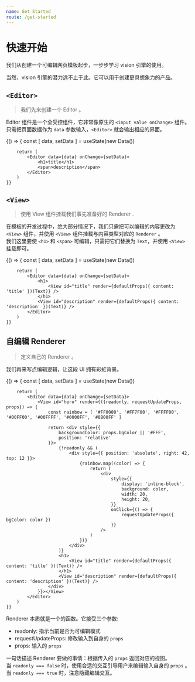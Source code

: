 ```yaml
---
name: Get Started
route: /get-started
---
```



# 快速开始

我们从创建一个可编辑网页模板起步，一步步学习 vision 引擎的使用。  

当然，vision 引擎的潜力远不止于此。它可以用于创建更具想象力的产品。

## `<Editor>`
> 我们先来创建一个 Editor 。

Editor 组件是一个全受控组件，它非常像原生的 `<input value onChange>` 组件。只需把页面数据作为 `data` 参数输入，`<Editor>` 就会输出相应的界面。

<Playground>
    {() => {
        const [ data, setData ] = useState(new Data())

        return (
            <Editor data={data} onChange={setData}>
                <h1>title</h1>
                <span>description</span>
            </Editor>
        )
    }}
</Playground>

## `<View>`
> 使用 View 组件挂载我们事先准备好的 Renderer .

在模板的开发过程中，绝大部分情况下，我们只需把可以编辑的内容更改为 `<View>` 组件，并使用 `<View>` 组件挂载与内容类型对应的 `Renderer` 。  
我们这里要使 `<h1>` 和 `<span>` 可编辑，只需把它们替换为 `Text`，并使用 `<View>` 挂载即可。


<Playground>
    {() => {
        const [ data, setData ] = useState(new Data())

        return (
            <Editor data={data} onChange={setData}>
                <h1>
                    <View id="title" render={defaultProps({ content: 'title' })(Text)} />
                </h1>
                <View id="description" render={defaultProps({ content: 'description' })(Text)} />
            </Editor>
        )
    }}
</Playground>

## 自编辑 Renderer
> 定义自己的 Renderer 。

我们再来写点编辑逻辑，让这段 UI 拥有彩虹背景。

<Playground>
    {() => {
        const [ data, setData ] = useState(new Data())

        return (
            <Editor data={data} onChange={setData}>
                <View id="hero" render={({readonly, requestUpdateProps, props}) => {
                    const rainbow = [ '#FF0000', '#FF7F00', '#FFFF00', '#00FF00', '#00FFFF', '#0000FF', '#8B00FF' ]

                    return <div style={{
                        backgroundColor: props.bgColor || '#FFF',
                        position: 'relative'
                    }}>
                        {!readonly && (
                            <div style={{ position: 'absolute', right: 42, top: 12 }}>
                                {rainbow.map((color) => {
                                    return (
                                        <div
                                            style={{
                                                display: 'inline-block',
                                                background: color,
                                                width: 20,
                                                height: 20,
                                            }}
                                            onClick={() => {
                                                requestUpdateProps({ bgColor: color })
                                            }}
                                        />
                                    )
                                })}
                            </div>
                        )}
                        <h1>
                            <View id="title" render={defaultProps({ content: 'title' })(Text)} />
                        </h1>
                        <View id="description" render={defaultProps({ content: 'description' })(Text)} />
                    </div> 
                }}></View>
            </Editor>
        )
    }}
</Playground>

Renderer 本质就是一个的函数。它接受三个参数:  
- readonly: 指示当前是否为可编辑模式
- requestUpdateProps: 修改输入到自身的 `props`
- props: 输入的 `props`

一句话描述 Renderer 要做的事情：根据传入的 `props` 返回对应的视图。  
当 `readonly === false` 时，使用合适的交互引导用户来编辑输入自身的 `props` 。  
当 `readonly === true` 时，注意隐藏编辑交互。
